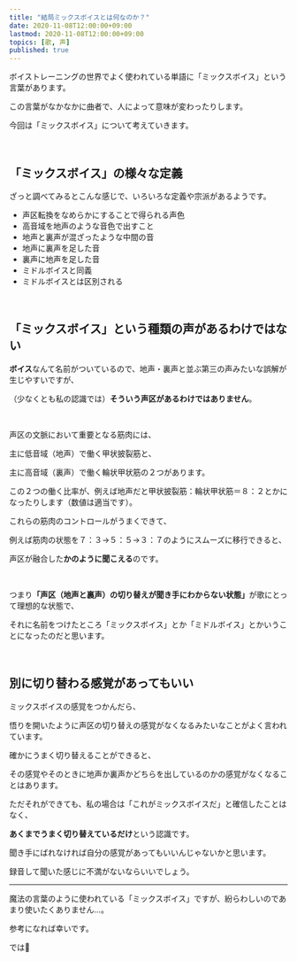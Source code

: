 ```yaml
---
title: "結局ミックスボイスとは何なのか？"
date: 2020-11-08T12:00:00+09:00
lastmod: 2020-11-08T12:00:00+09:00
topics: [歌, 声]
published: true
---
```


ボイストレーニングの世界でよく使われている単語に「ミックスボイス」という言葉があります。

この言葉がなかなかに曲者で、人によって意味が変わったりします。

今回は「ミックスボイス」について考えていきます。

<!--more-->

<br/>

## 「ミックスボイス」の様々な定義

ざっと調べてみるとこんな感じで、いろいろな定義や宗派があるようです。

- 声区転換をなめらかにすることで得られる声色
- 高音域を地声のような音色で出すこと
- 地声と裏声が混ざったような中間の音
- 地声に裏声を足した音
- 裏声に地声を足した音
- ミドルボイスと同義
- ミドルボイスとは区別される

<br/>

## 「ミックスボイス」という種類の声があるわけではない

**ボイス**なんて名前がついているので、地声・裏声と並ぶ第三の声みたいな誤解が生じやすいですが、

（少なくとも私の認識では）**そういう声区があるわけではありません**。

<br/>

声区の文脈において重要となる筋肉には、

主に低音域（地声）で働く甲状披裂筋と、

主に高音域（裏声）で働く輪状甲状筋の２つがあります。

この２つの働く比率が、例えば地声だと甲状披裂筋：輪状甲状筋＝８：２とかになったりします（数値は適当です）。

これらの筋肉のコントロールがうまくできて、

例えば筋肉の状態を７：３→５：５→３：７のようにスムーズに移行できると、

声区が融合した**かのように聞こえる**のです。

<br/>

つまり<strong>「声区（地声と裏声）の切り替えが聞き手にわからない状態」</strong>が歌にとって理想的な状態で、

それに名前をつけたところ「ミックスボイス」とか「ミドルボイス」とかいうことになったのだと思います。

<relpos link="utagoe-hanashigoe-chigai" />

<br/>

## 別に切り替わる感覚があってもいい

ミックスボイスの感覚をつかんだら、

悟りを開いたように声区の切り替えの感覚がなくなるみたいなことがよく言われています。

確かにうまく切り替えることができると、

その感覚やそのときに地声か裏声かどちらを出しているのかの感覚がなくなることはあります。

ただそれができても、私の場合は「これがミックスボイスだ」と確信したことはなく、

**あくまでうまく切り替えているだけ**という認識です。

聞き手にばれなければ自分の感覚があってもいいんじゃないかと思います。

録音して聞いた感じに不満がないならいいでしょう。

<relpos link="messa-di-voce" />

---

魔法の言葉のように使われている「ミックスボイス」ですが、紛らわしいのであまり使いたくありません…。

参考になれば幸いです。

では👋
